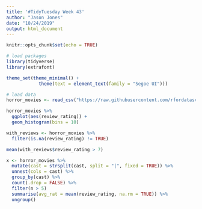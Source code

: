 ```yaml
---
title: '#TidyTuesday Week 43'
author: "Jason Jones"
date: "10/24/2019"
output: html_document
---
```


```r
knitr::opts_chunk$set(echo = TRUE)
```


```r
# load packages
library(tidyverse)
library(extrafont)

theme_set(theme_minimal() +
            theme(text = element_text(family = "Segoe UI")))
```


```r
# load data
horror_movies <- read_csv("https://raw.githubusercontent.com/rfordatascience/tidytuesday/master/data/2019/2019-10-22/horror_movies.csv")

```

```r
horror_movies %>%
  ggplot(aes(review_rating)) +
  geom_histogram(bins = 10)
```


```r
with_reviews <- horror_movies %>%
  filter(is.na(review_rating) != TRUE)

mean(with_reviews$review_rating > 7)
```




```r
x <- horror_movies %>%
  mutate(cast = strsplit(cast, split = "|", fixed = TRUE)) %>%
  unnest(cols = cast) %>%
  group_by(cast) %>%
  count(.drop = FALSE) %>%
  filter(n > 5)
  summarise(avg_rat = mean(review_rating, na.rm = TRUE)) %>%
  ungroup()
```

